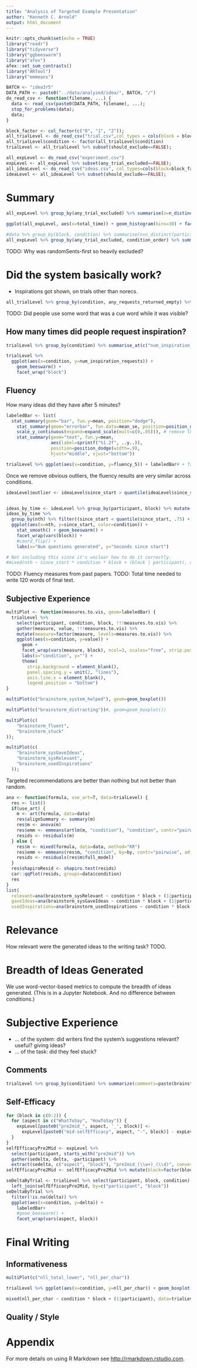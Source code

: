 ```yaml
---
title: "Analysis of Targeted Example Presentation"
author: "Kenneth C. Arnold"
output: html_document
---
```


```r
knitr::opts_chunk$set(echo = TRUE)
library("readr")
library("tidyverse")
library("ggbeeswarm")
library("afex")
afex::set_sum_contrasts()
library("ARTool")
library("emmeans")
```

```r
BATCH <- "idea3r5"
DATA_PATH <- paste0("../data/analyzed/idea/", BATCH, "/")
do_read_csv <- function(filename, ...) {
  data <- read_csv(paste0(DATA_PATH, filename), ...);
  stop_for_problems(data);
  data;
}

block_factor <- col_factor(c("0", "1", "2"));
all_trialLevel <- do_read_csv("trial.csv",col_types = cols(block = block_factor));
all_trialLevel$condition <- factor(all_trialLevel$condition)
trialLevel <- all_trialLevel %>% subset(should_exclude==FALSE);

all_expLevel <- do_read_csv("experiment.csv")
expLevel <- all_expLevel %>% subset(any_trial_excluded==FALSE);
all_ideaLevel <- do_read_csv("ideas.csv", col_types=cols(block=block_factor));
ideaLevel <- all_ideaLevel %>% subset(should_exclude==FALSE);
```

# Summary

```r
all_expLevel %>% group_by(any_trial_excluded) %>% summarise(n=n_distinct(participant), total_time=median(total_time))
```

```r
ggplot(all_expLevel, aes(x=total_time)) + geom_histogram(bins=30) + facet_wrap(vars(any_trial_excluded), nrow = 2)
```

```r
#data %>% group_by(block, condition) %>% summarise(n=n_distinct(participant))
all_expLevel %>% group_by(any_trial_excluded, condition_order) %>% summarize(n=n())
```

TODO: Why was randomSents-first so heavily excluded?

# Did the system basically work?

- Inspirations got shown, on trials other than norecs.


```r
all_trialLevel %>% group_by(condition, any_requests_returned_empty) %>% summarise(n())
```


TODO: Did people use some word that was a cue word while it was visible?

## How many times did people request inspiration?

```r
trialLevel %>% group_by(condition) %>% summarise_at(c("num_inspiration_requests"), mean)
```

```r
trialLevel %>% 
  ggplot(aes(x=condition, y=num_inspiration_requests)) +
    geom_beeswarm() +
    facet_wrap("block")
```


## Fluency

How many ideas did they have after 5 minutes?

```r
labeledBar <- list(
  stat_summary(geom="bar", fun.y=mean, position="dodge"),
    stat_summary(geom="errorbar", fun.data=mean_se, position=position_dodge(width=.9), width=.4),
    scale_y_continuous(expand=expand_scale(mult=c(0,.05))), # remove the extra spacing at 0
    stat_summary(geom="text", fun.y=mean,
                 aes(label=sprintf("%1.2f", ..y..)),
                 position=position_dodge(width=.9),
                 hjust="middle", vjust="bottom"))

trialLevel %>% ggplot(aes(x=condition, y=fluency_5)) + labeledBar# + facet_wrap("block")
```


Once we remove obvious outliers, the fluency results are very similar across conditions.
```r
ideaLevel$outlier <- ideaLevel$since_start > quantile(ideaLevel$since_start, .75) + 1.5 * IQR(ideaLevel$since_start);


ideas_by_time <- ideaLevel %>% group_by(participant, block) %>% mutate(nth=row_number()) %>% subset(nth <= 20);
ideas_by_time %>% 
  group_by(nth) %>% filter((since_start < quantile(since_start, .75) + 1.5*IQR(since_start))) %>% 
  ggplot(aes(x=nth, y=since_start, color=condition)) +
    stat_smooth() + geom_beeswarm() + 
    facet_wrap(vars(block)) +
    #coord_flip() +
    labs(x="Num questions generated", y="Seconds since start")
```

```r
# Not including this since it's unclear how to do it correctly.
#mixed(nth ~ since_start * condition * block + (block | participant), data=ideas_by_time)
```

TODO: Fluency measures from past papers.
TODO: Total time needed to write 120 words of final text.



## Subjective Experience

```r
multiPlot <- function(measures.to.vis, geom=labeledBar) {
  trialLevel %>%
    select(participant, condition, block, !!!measures.to.vis) %>%
    gather(measure, value, !!!measures.to.vis) %>%
    mutate(measure=factor(measure, levels=measures.to.vis)) %>%
    ggplot(aes(x=condition, y=value)) +
      geom +
      facet_wrap(vars(measure, block), ncol=3, scales="free", strip.position="top") +
      labs(x="condition", y="") +
      theme(
        strip.background = element_blank(),
        panel.spacing.y = unit(2, "lines"),
        axis.line.x = element_blank(),
        legend.position = "bottom")
}
```


```r
multiPlot(c("brainstorm_system_helped"), geom=geom_boxplot())
```

```r
multiPlot(c("brainstorm_distracting"))#, geom=geom_boxplot())
```


```r
multiPlot(c(
    "brainstorm_fluent",
    "brainstorm_stuck"
));
```

```r
multiPlot(c(
    "brainstorm_sysGaveIdeas",
    "brainstorm_sysRelevant",
    "brainstorm_usedInspirations"
  ));
```

Targeted recommendations are better than nothing but not better than random.
```r

ana <- function(formula, use_art=T, data=trialLevel) {
  res <- list()
  if(use_art) {
    m <- art(formula, data=data)
    res$alignSummary <- summary(m)
    res$m <- anova(m)
    res$emm <- emmeans(artlm(m, "condition"), "condition", contr="pairwise", adjust="holm")
    resids <- residuals(m)
  } else {
    res$m <- mixed(formula, data=data, method="KR")
    res$emm <- emmeans(res$m, "condition", by=by, contr="pairwise", adjust="holm")
    resids <- residuals(res$m$full_model)
  }
  res$shapiroResid <- shapiro.test(resids)
  car::qqPlot(resids, groups=data$condition)
  res
}
list(
  relevant=ana(brainstorm_sysRelevant ~ condition * block + (1|participant)),
  gaveIdeas=ana(brainstorm_sysGaveIdeas ~ condition * block + (1|participant)),
  usedInspirations=ana(brainstorm_usedInspirations ~ condition * block + (1|participant)))
```

# Relevance

How relevant were the generated ideas to the writing task? TODO. 

# Breadth of Ideas Generated

We use word-vector-based metrics to compute the breadth of ideas generated. (This is in a Jupyter Notebook. And no difference between conditions.)


# Subjective Experience


  - ... of the system: did writers find the system's suggestions relevant? useful? giving ideas?
  - ... of the task: did they feel stuck?

## Comments

```r
trialLevel %>% group_by(condition) %>% summarize(comments=paste(brainstorm_whenRequest, collapse = " // ")) %>% knitr::kable()
```

## Self-Efficacy

```r
for (block in c(0:2)) {
  for (aspect in c("WhatToSay", "HowToSay")) {
    expLevel[paste0("pre2mid_", aspect, '_', block)] <- 
      expLevel[paste0("mid-selfEfficacy", aspect, "-", block)] - expLevel[paste0("pre-selfEfficacy", aspect, "-", block)];
  }
}
selfEfficacyPre2Mid <- expLevel %>% 
  select(participant, starts_with("pre2mid")) %>% 
  gather(sedelta, delta, -participant) %>% 
  extract(sedelta, c("aspect", "block"), "pre2mid_(\\w+)_(\\d)", convert=T)
selfEfficacyPre2Mid <- selfEfficacyPre2Mid %>% mutate(block=factor(block))
```

```r
seDeltaByTrial <- trialLevel %>% select(participant, block, condition) %>% 
  left_join(selfEfficacyPre2Mid, by=c("participant", "block"))
seDeltaByTrial %>%
  filter(!is.na(delta)) %>% 
  ggplot(aes(x=condition, y=delta)) +
    labeledBar+
    #geom_beeswarm() +
    facet_wrap(vars(aspect, block))
```

# Final Writing

## Informativeness

```r
multiPlot(c("nll_total_lower", "nll_per_char"))
```

```r
trialLevel %>% ggplot(aes(x=condition, y=nll_per_char)) + geom_boxplot() + facet_wrap(vars(block))
```

```r
mixed(nll_per_char ~ condition * block + (1|participant), data=trialLevel)
```

## Quality / Style



# Appendix

For more details on using R Markdown see <http://rmarkdown.rstudio.com>.
